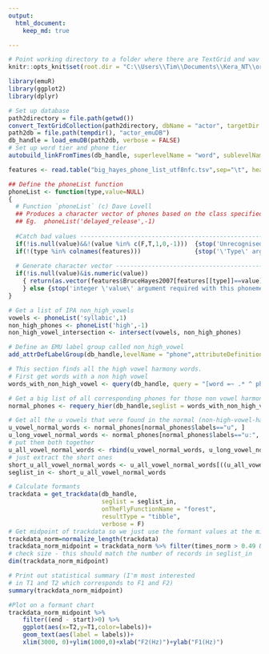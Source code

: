 ---
output: 
  html_document:
    keep_md: true

---

```{r setup}
# Point working directory to a folder where there are TextGrid and wav files (usually from forced alignment)
knitr::opts_knit$set(root.dir = "C:\\Users\\Tim\\Documents\\Kera_NT\\original_data_for_paper_including_converted_mp3\\just_narrator")
```

```{r}
library(emuR)
library(ggplot2)
library(dplyr)
```

```{r}
# Set up database
path2directory = file.path(getwd())
convert_TextGridCollection(path2directory, dbName = "actor", targetDir = tempdir())
path2db = file.path(tempdir(), "actor_emuDB")
db_handle = load_emuDB(path2db, verbose = FALSE)
# Set up word tier and phone tier
autobuild_linkFromTimes(db_handle, superlevelName = "word", sublevelName = "phone", convertSuperlevel = TRUE, newLinkDefType = "ONE_TO_MANY")
```
```{r}
features <- read.table("big_hayes_phone_list_utf8nfc.tsv",sep="\t", header=TRUE,encoding="UTF-8")
```

```{r}
## Define the phoneList function
phoneList <- function(type,value=NULL)
{
  # Function `phoneList` (c) Dave Lovell
  ## Produces a character vector of phones based on the class specified by the input which is a string
  ## Eg.  phoneList('delayed_release',-1)
  
  #Catch bad values ----------------------------------------------------------------------
  if(!is.null(value)&&!(value %in% c(F,T,1,0,-1)))  {stop('Unrecognised \'value\' argument (should be T/F or [-1:1])')}
  if(!(type %in% colnames(features)))               {stop('\'Type\' argument not in colnames(features)')}
  
  # Generate character vector ------------------------------------------------------------
  if(!is.null(value)&is.numeric(value))
    { return(as.vector(features$BruceHayes2007[features[[type]]==value]))
    } else {stop('integer \'value\' argument required with this phoneme type')}
}
```

```{r}
# Get a list of IPA non_high_vowels
vowels <- phoneList('syllabic',1)
non_high_phones <- phoneList('high',-1)
non_high_vowel_intersection <- intersect(vowels, non_high_phones)
```

```{r}
# Define an EMU label group called non_high_vowel
add_attrDefLabelGroup(db_handle,levelName = "phone",attributeDefinitionName = "phone",labelGroupName = "non_high_vowel", labelGroupValues = non_high_vowel_intersection)
```

```{r}
# This section finds all the high vowel harmony words.
# First get words with a non high vowel
words_with_non_high_vowel <- query(db_handle, query = "[word =~ .* ^ phone == non_high_vowel]")
```


```{r}
# Get a big list of all corresponding phones for those non vowel harmony words - you'll get a warning that it's bigger list
normal_phones <- requery_hier(db_handle,seglist = words_with_non_high_vowel, level = "phone", collapse = FALSE)
```

```{r}
# Get all the u vowels that were found in the normal (non-high-vowel-harmony) domain 
u_vowel_normal_words <- normal_phones[normal_phones$labels=="u", ]
u_long_vowel_normal_words <- normal_phones[normal_phones$labels=="uː", ]
# put them both together
u_all_vowel_normal_words <- rbind(u_vowel_normal_words, u_long_vowel_normal_words)
# just extract the short ones
short_u_all_vowel_normal_words <- u_all_vowel_normal_words[((u_all_vowel_normal_words$end - u_all_vowel_normal_words$start) < 50), ]
seglist_in <- short_u_all_vowel_normal_words
```

```{r}
# Calculate formants
trackdata = get_trackdata(db_handle,
                          seglist = seglist_in,
                          onTheFlyFunctionName = "forest",
                          resultType = "tibble",
                          verbose = F)
# Get midpoint of trackdata so we just use the formant values at the midpoint
trackdata_norm=normalize_length(trackdata)
trackdata_norm_midpoint = trackdata_norm %>% filter(times_norm > 0.49 & times_norm < 0.51)
# check size - this should match the number of records in seglist_in
dim(trackdata_norm_midpoint)
```

```{r}
# Print out statistical summary (I'm most interested
# in T1 and T2 which corresponds to F1 and F2)
summary(trackdata_norm_midpoint)
```

```{r}
#Plot on a formant chart
trackdata_norm_midpoint %>%
    filter((end - start)>0) %>%
    ggplot(aes(x=T2,y=T1,color=labels))+
    geom_text(aes(label = labels))+
    xlim(3000, 0)+ylim(1000,0)+xlab("F2(Hz)")+ylab("F1(Hz)")
```
